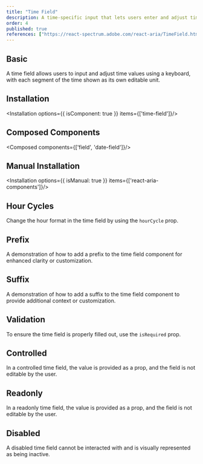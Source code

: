 ```yaml
---
title: "Time Field"
description: A time-specific input that lets users enter and adjust time values, supporting 12-hour or 24-hour formats.
order: 4
published: true
references: ["https://react-spectrum.adobe.com/react-aria/TimeField.html#props"]
---
```


## Basic

A time field allows users to input and adjust time values using a keyboard, with each segment of the time shown as its own editable unit.
<How toUse="date-and-time/time-field/time-field-demo" />

## Installation
<Installation options={{ isComponent: true }} items={['time-field']}/>

## Composed Components
<Composed components={['field', 'date-field']}/>

## Manual Installation
<Installation options={{ isManual: true }} items={['react-aria-components']}/>

<SourceCode toShow='time-field'/>

## Hour Cycles
Change the hour format in the time field by using the `hourCycle` prop.
<How toUse="date-and-time/time-field/time-field-hc-demo" />

## Prefix
A demonstration of how to add a prefix to the time field component for enhanced clarity or customization.
<How toUse="date-and-time/time-field/time-field-prefix-demo" />

## Suffix
A demonstration of how to add a suffix to the time field component to provide additional context or customization.
<How toUse="date-and-time/time-field/time-field-suffix-demo" />

## Validation
To ensure the time field is properly filled out, use the `isRequired` prop.
<How toUse="date-and-time/time-field/time-field-validation-demo" />

## Controlled
In a controlled time field, the value is provided as a prop, and the field is not editable by the user.
<How toUse="date-and-time/time-field/time-field-controlled-demo" />

## Readonly
In a readonly time field, the value is provided as a prop, and the field is not editable by the user.
<How toUse="date-and-time/time-field/time-field-readonly-demo" />

## Disabled
A disabled time field cannot be interacted with and is visually represented as being inactive.
<How toUse="date-and-time/time-field/time-field-disabled-demo" />
